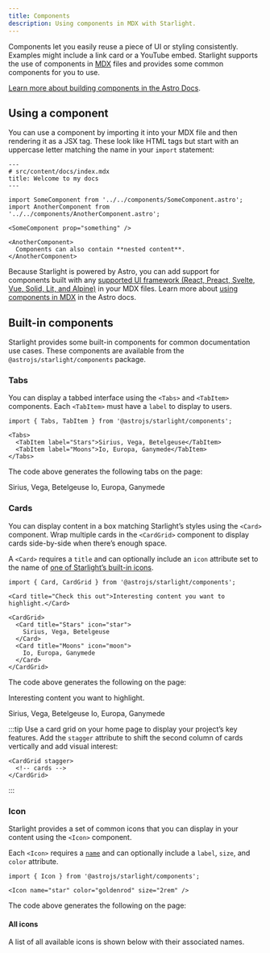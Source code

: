 ```yaml
---
title: Components
description: Using components in MDX with Starlight.
---
```


Components let you easily reuse a piece of UI or styling consistently.
Examples might include a link card or a YouTube embed.
Starlight supports the use of components in [MDX](https://mdxjs.com/) files and provides some common components for you to use.

[Learn more about building components in the Astro Docs](https://docs.astro.build/en/core-concepts/astro-components/).

## Using a component

You can use a component by importing it into your MDX file and then rendering it as a JSX tag.
These look like HTML tags but start with an uppercase letter matching the name in your `import` statement:

```mdx
---
# src/content/docs/index.mdx
title: Welcome to my docs
---

import SomeComponent from '../../components/SomeComponent.astro';
import AnotherComponent from '../../components/AnotherComponent.astro';

<SomeComponent prop="something" />

<AnotherComponent>
  Components can also contain **nested content**.
</AnotherComponent>
```

Because Starlight is powered by Astro, you can add support for components built with any [supported UI framework (React, Preact, Svelte, Vue, Solid, Lit, and Alpine)](https://docs.astro.build/en/core-concepts/framework-components/) in your MDX files.
Learn more about [using components in MDX](https://docs.astro.build/en/guides/markdown-content/#using-components-in-mdx) in the Astro docs.

## Built-in components

Starlight provides some built-in components for common documentation use cases.
These components are available from the `@astrojs/starlight/components` package.

### Tabs


You can display a tabbed interface using the `<Tabs>` and `<TabItem>` components.
Each `<TabItem>` must have a `label` to display to users.

```mdx
import { Tabs, TabItem } from '@astrojs/starlight/components';

<Tabs>
  <TabItem label="Stars">Sirius, Vega, Betelgeuse</TabItem>
  <TabItem label="Moons">Io, Europa, Ganymede</TabItem>
</Tabs>
```

The code above generates the following tabs on the page:

<Tabs>
  <TabItem label="Stars">Sirius, Vega, Betelgeuse</TabItem>
  <TabItem label="Moons">Io, Europa, Ganymede</TabItem>
</Tabs>

### Cards


You can display content in a box matching Starlight’s styles using the `<Card>` component.
Wrap multiple cards in the `<CardGrid>` component to display cards side-by-side when there’s enough space.

A `<Card>` requires a `title` and can optionally include an `icon` attribute set to the name of [one of Starlight’s built-in icons](#all-icons).

```mdx
import { Card, CardGrid } from '@astrojs/starlight/components';

<Card title="Check this out">Interesting content you want to highlight.</Card>

<CardGrid>
  <Card title="Stars" icon="star">
    Sirius, Vega, Betelgeuse
  </Card>
  <Card title="Moons" icon="moon">
    Io, Europa, Ganymede
  </Card>
</CardGrid>
```

The code above generates the following on the page:

<Card title="Check this out">Interesting content you want to highlight.</Card>

<CardGrid>
  <Card title="Stars" icon="star">
    Sirius, Vega, Betelgeuse
  </Card>
  <Card title="Moons" icon="moon">
    Io, Europa, Ganymede
  </Card>
</CardGrid>

:::tip
Use a card grid on your home page to display your project’s key features.
Add the `stagger` attribute to shift the second column of cards vertically and add visual interest:

```astro
<CardGrid stagger>
  <!-- cards -->
</CardGrid>
```

:::

### Icon


Starlight provides a set of common icons that you can display in your content using the `<Icon>` component.

Each `<Icon>` requires a [`name`](#all-icons) and can optionally include a `label`, `size`, and `color` attribute.

```mdx
import { Icon } from '@astrojs/starlight/components';

<Icon name="star" color="goldenrod" size="2rem" />
```

The code above generates the following on the page:

<Icon name="star" color="goldenrod" size="2rem" />

#### All icons

A list of all available icons is shown below with their associated names.

<IconsList />
